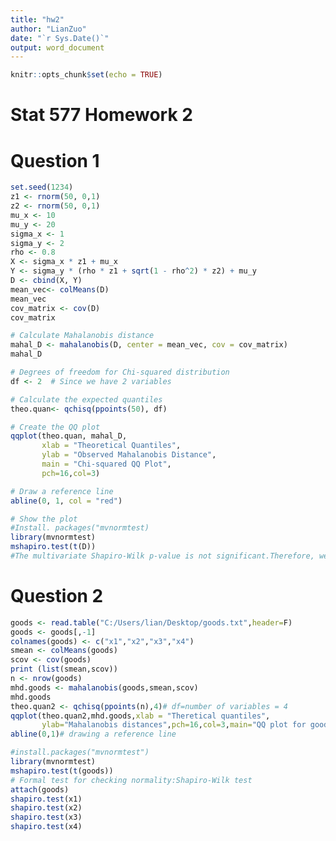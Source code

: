 ---
title: "hw2"
author: "LianZuo"
date: "`r Sys.Date()`"
output: word_document
---

```{r setup, include=FALSE}
knitr::opts_chunk$set(echo = TRUE)
```
# Stat 577 Homework 2
# Question 1
```{r}
set.seed(1234)
z1 <- rnorm(50, 0,1)
z2 <- rnorm(50, 0,1)
mu_x <- 10
mu_y <- 20
sigma_x <- 1
sigma_y <- 2
rho <- 0.8
X <- sigma_x * z1 + mu_x
Y <- sigma_y * (rho * z1 + sqrt(1 - rho^2) * z2) + mu_y
D <- cbind(X, Y)
mean_vec<- colMeans(D)
mean_vec
cov_matrix <- cov(D)
cov_matrix

# Calculate Mahalanobis distance
mahal_D <- mahalanobis(D, center = mean_vec, cov = cov_matrix)
mahal_D

# Degrees of freedom for Chi-squared distribution
df <- 2  # Since we have 2 variables

# Calculate the expected quantiles
theo.quan<- qchisq(ppoints(50), df)

# Create the QQ plot
qqplot(theo.quan, mahal_D,
       xlab = "Theoretical Quantiles",
       ylab = "Observed Mahalanobis Distance",
       main = "Chi-squared QQ Plot",
       pch=16,col=3)

# Draw a reference line
abline(0, 1, col = "red")

# Show the plot
#Install. packages("mvnormtest)
library(mvnormtest)
mshapiro.test(t(D))
#The multivariate Shapiro-Wilk p-value is not significant.Therefore, we accept the null hypothesis and conclude that the data is coming from a bivariate normal distribution.

```
# Question 2
```{r}
goods <- read.table("C:/Users/lian/Desktop/goods.txt",header=F)
goods <- goods[,-1]
colnames(goods) <- c("x1","x2","x3","x4")
smean <- colMeans(goods)
scov <- cov(goods)
print (list(smean,scov))
n <- nrow(goods)
mhd.goods <- mahalanobis(goods,smean,scov)
mhd.goods
theo.quan2 <- qchisq(ppoints(n),4)# df=number of variables = 4
qqplot(theo.quan2,mhd.goods,xlab = "Theretical quantiles",
       ylab="Mahalanobis distances",pch=16,col=3,main="QQ plot for goods data")
abline(0,1)# drawing a reference line

#install.packages("mvnormtest")
library(mvnormtest)
mshapiro.test(t(goods))
# Formal test for checking normality:Shapiro-Wilk test
attach(goods)
shapiro.test(x1)
shapiro.test(x2)
shapiro.test(x3)
shapiro.test(x4)

```

